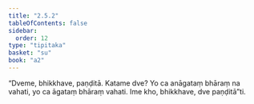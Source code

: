 ```yaml
---
title: "2.5.2"
tableOfContents: false
sidebar:
  order: 12
type: "tipitaka"
basket: "su"
book: "a2"
---
```



<DynamicBreadcrumb />

<Division number="100" book="a2">

<Paragraph number="183" book="a2">
“Dveme, bhikkhave, paṇḍitā. Katame dve? Yo ca anāgataṃ bhāraṃ na vahati, yo ca āgataṃ bhāraṃ vahati. Ime kho, bhikkhave, dve paṇḍitā”ti.
</Paragraph>
</Division>